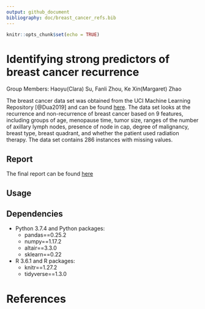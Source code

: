 ```yaml
---
output: github_document
bibliography: doc/breast_cancer_refs.bib
---
```



```r
knitr::opts_chunk$set(echo = TRUE)
```

# Identifying strong predictors of breast cancer recurrence

Group Members: 
Haoyu(Clara) Su, Fanli Zhou, Ke Xin(Margaret) Zhao




The breast cancer data set was obtained from the UCI Machine Learning Repository [@Dua2019] and can be found [here](https://archive.ics.uci.edu/ml/datasets/Breast+Cancer). The data set looks at the recurrence and non-recurrence of breast cancer based on 9 features, including groups of age, menopause time, tumor size, ranges of the number of axillary lymph nodes, presence of node in cap, degree of malignancy, breast type, breast quadrant, and whether the patient used radiation therapy. The data set contains 286 instances with missing values. 

## Report

The final report can be found [here]()

## Usage


## Dependencies

- Python 3.7.4 and Python packages:
    + pandas==0.25.2
    + numpy==1.17.2
    + altair==3.3.0
    + sklearn==0.22
    
- R 3.6.1 and R packages:
    + knitr==1.27.2 
    + tidyverse==1.3.0

# References